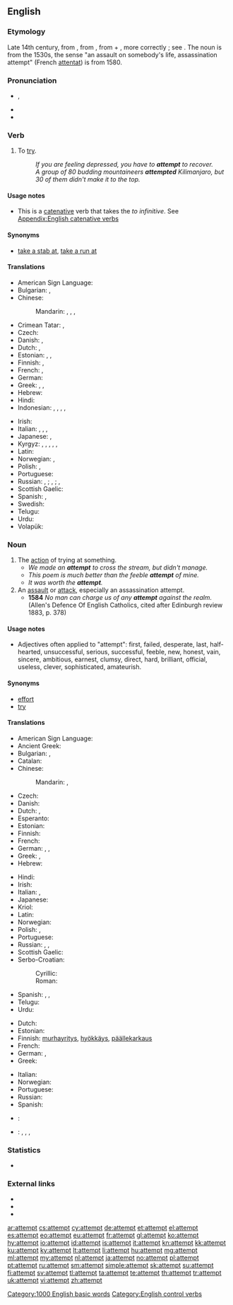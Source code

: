 ==English==

===Etymology===
Late 14th century, from {{etyl|fro}} {{term|atempter}}, from {{etyl|la}} {{term|attempto|attemptō|I try, solicit}}, from {{term|ad||to}} + {{term|temptare}}, more correctly {{term|tentare||to try}}; see {{term|tempt}}.
The noun is from the 1530s, the sense "an assault on somebody's life, assassination attempt" (French [[attentat]]) is from 1580.

===Pronunciation===
* {{IPA|/əˈtɛmpt/}}, {{X-SAMPA|/@"tEmpt/}}
* {{audio|en-us-attempt.ogg|Audio (US)}}
* {{rhymes|ɛmpt}}

===Verb===
{{en-verb}}

# To [[try]].
#: ''If you are feeling depressed, you have to '''attempt''' to recover.''
#: ''A group of 80 budding mountaineers '''attempted''' Kilimanjaro, but 30 of them didn't make it to the top.''

====Usage notes====
* This is a [[catenative]] verb that takes the ''to infinitive''. See [[Appendix:English catenative verbs]]

====Synonyms====
* [[take a stab at]], [[take a run at]]

====Translations====
{{trans-top|to try}}
* American Sign Language: {{tø|ase|A@NearInsideChesthigh-PalmAcross-A@NearInsideChesthigh-PalmAcross A@InsideChesthigh-PalmDown-A@InsideChesthigh-PalmDown}}
* Bulgarian: {{t+|bg|пробвам|tr=probam}}, {{t+|bg|опитвам|tr=opitbam}}
* Chinese:
*: Mandarin: {{t|cmn|嘗試|sc=Hani}}, {{t|cmn|尝试|tr=chángshì|sc=Hani}}, {{t|cmn|試|sc=Hani}}, {{t|cmn|试|tr=shì|sc=Hani}}
* Crimean Tatar: {{tø|crh|ıntılmaq}}, {{tø|crh|tırışmaq}}
* Czech: {{t+|cs|zkusit}}
* Danish: {{t-|da|forsøge}}, {{t-|da|prøve}}
* Dutch: {{t+|nl|pogen}}, {{t+|nl|proberen}}
* Estonian: {{t-|et|proovima}}, {{t-|et|üritama}}, {{t-|et|katsetama}}
* Finnish: {{t+|fi|yrittää}}, {{t+|fi|koettaa}}
* French: {{t+|fr|tenter}}, {{t+|fr|essayer}}
* German: {{t+|de|versuchen}}
* Greek: {{t+|el|αποπειρώμαι|tr=apopeirómai}}, {{t+|el|επιχειρώ|tr=epicheiró}}, {{t+|el|προσπαθώ|tr=prospathó}}
* Hebrew: {{t-|he|ניסה|tr=nisá}}
* Hindi: {{t-|hi|कोशिश करना|tr=koshish karnā}}
* Indonesian: {{t+|id|upaya|alt=berupaya}}, {{t+|id|usaha|alt=berusaha}}, {{t+|id|coba}}, {{t+|id|coba|alt=mencoba}}, {{t+|id|niat|alt=berniat}}
{{trans-mid}}
* Irish: {{t-|ga|ionsaigh}}
* Italian: {{t+|it|tentare}}, {{t+|it|cercare}}, {{t+|it|provare}}, {{t-|it|attentare}}
* Japanese: {{t-|ja|試みる|tr=[[こころみる]], kokoromiru}}, {{t-|ja|試す|tr=[[ためす]], tamesu}}
* Kyrgyz: {{t+|ky|аракет}}, {{t+|ky|кол салуу}}, {{t+|ky|тажрыйба}}, {{t+|ky|сынам}}, {{t+|ky|аракет кылуу}},  {{t+|ky|тырышуу}}
* Latin: {{t+|la|conor}}
* Norwegian: {{t-|no|forsøke}}, {{t+|no|prøve}}
* Polish: {{t+|pl|próbować}} {{impf}}, {{t+|pl|spróbować}} {{pf.}}
* Portuguese: {{t+|pt|tentar}}
* Russian: {{t+|ru|пытаться|tr=pytátʹsja}} {{impf}}, {{t+|ru|попытаться|tr=popytátʹsja}} {{pf.}}; {{t+|ru|пробовать|tr=próbovatʹ}} {{impf}}, {{t+|ru|попробовать|tr=popróbovatʹ}} {{pf.}}; {{t+|ru|стараться|tr=starátʹsja}} {{impf}}, {{t+|ru|постараться|tr=postarát's'a}} {{pf.}}
* Scottish Gaelic: {{t-|gd|feuch}}
* Spanish: {{t+|es|intentar}}, {{t+|es|tratar|alt=tratar de}}
* Swedish: {{t+|sv|försöka}}
* Telugu: {{t+|te|ప్రయత్నించు|tr=prayatninchu}}
* Urdu: {{t-|ur|کوشش کرنا|tr=koshish karnā}}
* Volapük: {{t+|vo|steifülön}}
{{trans-bottom}}

===Noun===
{{en-noun}}

# The [[action]] of trying at something. {{defdate|1530}}
#* ''We made an '''attempt''' to cross the stream, but didn't manage.''
#* ''This poem is much better than the feeble '''attempt''' of mine.''
#* ''It was worth the '''attempt'''.''
# An [[assault]] or [[attack]], especially an assassination attempt. {{defdate|1580}}
#* '''1584'''  ''No man can charge us of any '''attempt''' against the realm.''  (Allen's Defence Of English Catholics, cited after Edinburgh review 1883, p. 378)

====Usage notes====
* Adjectives often applied to "attempt": first, failed, desperate, last, half-hearted, unsuccessful, serious, successful, feeble, new, honest, vain, sincere, ambitious, earnest, clumsy, direct, hard, brilliant, official, useless, clever, sophisticated, amateurish.

====Synonyms====
* [[effort]]
* [[try]]

====Translations====
{{trans-top|the action of trying at something}}
* American Sign Language: {{tø|ase|A@NearInsideChesthigh-PalmAcross-A@NearInsideChesthigh-PalmAcross A@InsideChesthigh-PalmDown-A@InsideChesthigh-PalmDown}}
* Ancient Greek: {{tø|grc|δοκιμή|tr=dokimē|sc=polytonic}}
* Bulgarian: {{t+|bg|опит|tr=opit}}, {{t+|bg|проба|tr=proba}}
* Catalan: {{t-|ca|temptativa|f}}
* Chinese:
*: Mandarin: {{t|cmn|嘗試|sc=Hani}}, {{t|cmn|尝试|tr=chángshì|sc=Hani}}
* Czech: {{t+|cs|pokus|m}}
* Danish: {{t-|da|forsøg|n}}
* Dutch: {{t+|nl|poging|f}} {{qualifier|an action}}, {{t-|nl|probeersel|n}} {{gloss|making something}}
* Esperanto: {{t-|eo|provo}}
* Estonian: {{t-|et|katse}}
* Finnish: {{t+|fi|yritys}}
* French: {{t+|fr|tentative|f}}
* German: {{t+|de|Versuch|m}}, {{t+|de|Bestreben|n}}, {{t-|de|Bestrebung|f}}
* Greek: {{t+|el|απόπειρα|f|tr=apópeira}}, {{t+|el|προσπάθεια|tr=prospátheia}}
* Hebrew: {{t+|he|ניסיון|m|tr=nisayón}}
{{trans-mid}}
* Hindi: {{t-|hi|कोशिश|f|tr=koshish}}
* Irish: {{t-|ga|ionsaí|m}}
* Italian: {{t+|it|tentativo}}, {{t+|it|sforzo}}
* Japanese: {{t-|ja|試み|tr=[[こころみ]], kokoromi}}
* Kriol: {{tø|rop|shat}}
* Latin: {{t-|la|conatus}}
* Norwegian: {{t-|no|forsøk|n}}
* Polish: {{t+|pl|próba|f}}, {{t+|pl|podejście|m}}
* Portuguese: {{t+|pt|tentativa|f}}
* Russian: {{t+|ru|попытка|f|tr=popýtka}}, {{t+|ru|проба|f|tr=próba}}, {{t+|ru|опыт|m|tr=ópyt}}
* Scottish Gaelic: {{t-|gd|feuchainn|f}}
* Serbo-Croatian:
*: Cyrillic: {{t-|sh|покушај|m}}
*: Roman: {{t-|sh|pokušaj|m|sc=Latn}}
* Spanish: {{t+|es|tentativa|f}}, {{t+|es|intento|m}}, {{t+|es|ensayo|m}}
* Telugu: {{t-|te|ప్రయత్నం|tr=prayatnam}}
* Urdu: {{t-|ur|کوشش|f|tr=koshish}}
{{trans-bottom}}

{{trans-top|attack}}
* Dutch: {{t+|nl|aanslag|m}}
* Estonian: {{t-|et|tapmiskatse}}
* Finnish: [[murhayritys]], [[hyökkäys]], [[päällekarkaus]]
* French: {{t+|fr|attentat|m}}
* German: {{t+|de|Anschlag|m}}, {{t+|de|Attentat|n}}
* Greek: {{t+|el|απόπειρα|f|tr=apópira}}
{{trans-mid}}
* Italian: {{t+|it|attentato}}
* Norwegian: {{t-|no|angrep|n}}
* Portuguese: {{t+|pt|atentado|m}}
* Russian: {{t+|ru|покушение|n|tr=pokušénije|sc=Cyrl}}
* Spanish: {{t-|es|atentado|m}}
{{trans-bottom}}

{{checktrans-top}}
* {{ttbc|bg}}: {{t+|bg|опит|m}}
{{trans-mid}}
* {{ttbc|id}}: {{t+|id|upaya}}, {{t-|id|idusaha}}, {{t+|id|coba|alt=percobaan}}, {{t+|id|niat}}
{{trans-bottom}}

===Statistics===
* {{rank|drawn|field|street|829|attempt|soft|officers|likely}}

===External links===
* {{R:Webster 1913}}
* {{R:Century 1911}}
* {{R:OneLook}}

[[Category:1000 English basic words]]
[[Category:English control verbs]]

[[ar:attempt]]
[[cs:attempt]]
[[cy:attempt]]
[[de:attempt]]
[[et:attempt]]
[[el:attempt]]
[[es:attempt]]
[[eo:attempt]]
[[eu:attempt]]
[[fr:attempt]]
[[gl:attempt]]
[[ko:attempt]]
[[hy:attempt]]
[[io:attempt]]
[[id:attempt]]
[[is:attempt]]
[[it:attempt]]
[[kn:attempt]]
[[kk:attempt]]
[[ku:attempt]]
[[ky:attempt]]
[[lt:attempt]]
[[li:attempt]]
[[hu:attempt]]
[[mg:attempt]]
[[ml:attempt]]
[[my:attempt]]
[[nl:attempt]]
[[ja:attempt]]
[[no:attempt]]
[[pl:attempt]]
[[pt:attempt]]
[[ru:attempt]]
[[sm:attempt]]
[[simple:attempt]]
[[sk:attempt]]
[[su:attempt]]
[[fi:attempt]]
[[sv:attempt]]
[[tl:attempt]]
[[ta:attempt]]
[[te:attempt]]
[[th:attempt]]
[[tr:attempt]]
[[uk:attempt]]
[[vi:attempt]]
[[zh:attempt]]